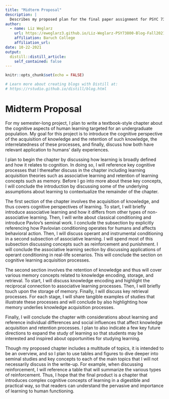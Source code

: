 ```yaml
---
title: "Midterm Proposal"
description: |
  Describes my proposed plan for the final paper assignment for PSYC 73800 which consists of a textbook-style chapter about human learning and covers cognitive knowledge acquisition and retention processes. 
author:
  - name: Liz Weglarz
    url: https://eweglarz3.github.io/Liz-Weglarz-PSY73800-Blog-Fall2021/
    affiliation: Baruch College
    affiliation_url: 
date: 10-22-2021
output:
  distill::distill_article:
    self_contained: false
---
```


```r
knitr::opts_chunk$set(echo = FALSE)

# Learn more about creating blogs with Distill at:
# https://rstudio.github.io/distill/blog.html

```


# Midterm Proposal

  For my semester-long project, I plan to write a textbook-style chapter about the cognitive aspects of human learning targeted for an undergraduate population. My goal for this project is to introduce the cognitive perspective of the acquisition of knowledge and the retention of such knowledge, the interrelatedness of these processes, and finally, discuss how both have relevant application to humans' daily experiences. 
  
  I plan to begin the chapter by discussing how learning is broadly defined and how it relates to cognition. In doing so, I will reference key cognitive processes that I thereafter discuss in the chapter including learning acquisition theories such as associative learning and retention of learning concepts such as memory. Before I go into more about these key concepts, I will conclude the introduction by discussing some of the underlying assumptions about learning to contextualize the remainder of the chapter. 


  The first section of the chapter involves the acquisition of knowledge, and thus covers cognitive perspectives of learning. To start, I will briefly introduce associative learning and how it differs from other types of non-associative learning. Then, I will write about classical conditioning and introduce Pavlov’s seminal work. I conclude the subsection by explicitly referencing how Pavlovian conditioning operates for humans and affects behavioral action. Then, I will discuss operant and instrumental conditioning in a second subsection of associative learning. I will spend most of this subsection discussing concepts such as reinforcement and punishment. I will conclude the associative learning section by discussing applications of operant conditioning in real-life scenarios. This will conclude the section on cognitive learning acquisition processes. 

  The second section involves the retention of knowledge and thus will cover various memory concepts related to knowledge encoding, storage, and retrieval. To start, I will discuss knowledge encoding and highlight the reciprocal connection to associative learning processes. Then, I will briefly touch upon the storage of memory. Finally, I will discuss key retrieval processes. For each stage, I will share tangible examples of studies that illustrate these processes and will conclude by also highlighting how memory underlies knowledge acquisition processes.  


  Finally, I will conclude the chapter with considerations about learning and reference individual differences and social influences that affect knowledge acquisition and retention processes. I plan to also indicate a few key future directions to expand the study of learning so that students may be interested and inspired about opportunities for studying learning. 

  Though my proposed chapter includes a multitude of topics, it is intended to be an overview, and so I plan to use tables and figures to dive deeper into seminal studies and key concepts to each of the main topics that I will not necessarily discuss in the write-up. For example, when discussing reinforcement, I will reference a table that will summarize the various types of reinforcement. Thus, I hope that the final product is a chapter that introduces complex cognitive concepts of learning in a digestible and practical way, so that readers can understand the pervasive and importance of learning to human functioning. 







